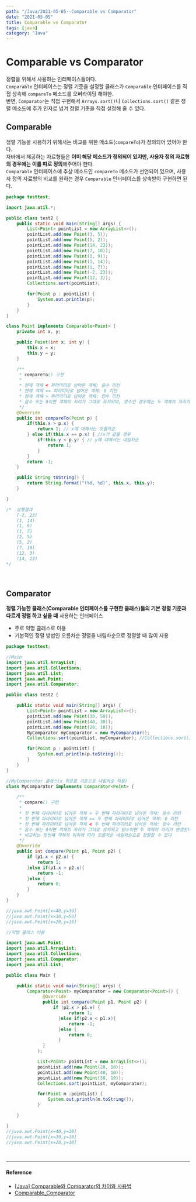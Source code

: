 ---
path: "/Java/2021-05-05--Comparable vs Comparator"
date: "2021-05-05"
title: Comparable vs Comparator
tags: [java]
category: "Java"
---

# Comparable vs Comparator

정렬을 위해서 사용하는 인터페이스들이다.<br/>
`Comparable` 인터페이스는 정렬 기준을 설정할 클래스가 `Comparable` 인터페이스를 직접 상속해 `compareTo` 메소드를 오버라이딩 해야한. <br/>반면, `Comparator`는 직접 구현해서 `Arrays.sort()`나 `Collections.sort()` 같은 정렬 메소드에 추가 인자로 넘겨 정렬 기준을 직접 설정해 줄 수 있다.

## Comparable

정렬 기능을 사용하기 위해서는 비교를 위한 메소드(`compareTo`)가 정의되어 있어야 한다.<br/>
자바에서 제공하는 자료형들은 **이미 해당 메소드가 정의되어 있지만, 사용자 정의 자료형의 경우에는 이를 따로 정의**해주어야 한다.<br/>
`Comparable` 인터페이스에 추상 메소드인 `compareTo` 메소드가 선언되어 있으며, 사용자 정의 자료형의 비교를 원하는 경우 `Comparable` 인터페이스를 상속받아 구현하면 된다.

```java
package testtest;

import java.util.*;

public class test2 {
    public static void main(String[] args) {
        List<Point> pointList = new ArrayList<>();
        pointList.add(new Point(3, 5));
        pointList.add(new Point(5, 2));
        pointList.add(new Point(14, 23));
        pointList.add(new Point(7, 10));
        pointList.add(new Point(1, 9));
        pointList.add(new Point(1, 14));
        pointList.add(new Point(1, 7));
        pointList.add(new Point(-2, 23));
        pointList.add(new Point(12, 3));
        Collections.sort(pointList);

        for(Point p : pointList) {
        	System.out.println(p);
        }
    }
}

class Point implements Comparable<Point> {
    private int x, y;

	public Point(int x, int y) {
    	this.x = x;
    	this.y = y;
    }

    /**
     * compareTo() 구현
     *
     * 현재 객체 < 파라미터로 넘어온 객체: 음수 리턴
     * 현재 객체 == 파라미터로 넘어온 객체: 0 리턴
     * 현재 객체 > 파라미터로 넘어온 객체: 양수 리턴
     * 음수 또는 0이면 객체의 자리가 그대로 유지되며, 양수인 경우에는 두 객체의 자리가 바뀐다.
     */
    @Override
    public int compareTo(Point p) {
        if(this.x > p.x) {
            return 1; // x에 대해서는 오름차순
        } else if(this.x == p.x) { //x가 같을 경우
            if(this.y < p.y) { // y에 대해서는 내림차순
                return 1;
            }
        }
        return -1;
    }

    public String toString() {
    	return String.format("(%d, %d)", this.x, this.y);
    }

}

/*  실행결과
    (-2, 23)
    (1, 14)
    (1, 9)
    (1, 7)
    (3, 5)
    (5, 2)
    (7, 10)
    (12, 3)
    (14, 23)
*/
```

<br/>

## Comparator

**정렬 가능한 클래스(Comparable 인터페이스를 구현한 클래스)들의 기본 정렬 기준과 다르게 정렬 하고 싶을 때** 사용하는 인터페이스

- 주로 익명 클래스로 이용
- 기본적인 정렬 방법인 오름차순 정렬을 내림차순으로 정렬할 때 많이 사용

```java
package testtest;

//Main
import java.util.ArrayList;
import java.util.Collections;
import java.util.List;
import java.awt.Point;
import java.util.Comparator;

public class test2 {

	public static void main(String[] args) {
		List<Point> pointList = new ArrayList<>();
		pointList.add(new Point(30, 50));
		pointList.add(new Point(40, 30));
		pointList.add(new Point(20, 10));
		MyComparator myComparator = new MyComparator();
		Collections.sort(pointList, myComparator); //Collections.sort()나 Arrays.sort() 메서드에 커스텀된 Comparator 객체를 추가 인자로 넘긴다.

		for(Point p : pointList) {
			System.out.println(p.toString());
		}
	}
}

//MyComparotor 클래스(x 좌표를 기준으로 내림차순 적용)
class MyComparator implements Comparator<Point> {

    /**
     * compare() 구현
     *
     * 첫 번째 파라미터로 넘어온 객체 > 두 번째 파라미터로 넘어온 객체: 음수 리턴
     * 첫 번째 파라미터로 넘어온 객체 == 두 번째 파라미터로 넘어온 객체: 0 리턴
     * 첫 번째 파라미터로 넘어온 객체 < 두 번째 파라미터로 넘어온 객체: 양수 리턴
     * 음수 또는 0이면 객체의 자리가 그대로 유지되고 양수이면 두 객체의 자리가 변경된다
     * 비교하는 첫번째 객체의 위치에 따라 오름차순 내림차순으로 정렬할 수 있다
	 */
    @Override
	public int compare(Point p1, Point p2) {
		if (p1.x < p2.x) {
			return 1;
		}else if(p1.x > p2.x){
			return -1;
		}else {
			return 0;
		}
	}
}

//java.awt.Point[x=40,y=30]
//java.awt.Point[x=30,y=50]
//java.awt.Point[x=20,y=10]
```

```java
//익명 클래스 이용

import java.awt.Point;
import java.util.ArrayList;
import java.util.Collections;
import java.util.Comparator;
import java.util.List;

public class Main {

	public static void main(String[] args) {
		Comparator<Point> myComparator = new Comparator<Point>() {
			  @Override
			  public int compare(Point p1, Point p2) {
				  if (p2.x > p1.x) {
						return 1;
					}else if(p2.x < p1.x){
						return -1;
					}else {
						return 0;
					}
			  }
			};

			List<Point> pointList = new ArrayList<>();
			pointList.add(new Point(20, 10));
			pointList.add(new Point(40, 10));
			pointList.add(new Point(30, 10));
			Collections.sort(pointList, myComparator);

			for(Point m :pointList) {
				System.out.println(m.toString());
			}

	}

}
//java.awt.Point[x=40,y=10]
//java.awt.Point[x=30,y=10]
//java.awt.Point[x=20,y=10]
```

<br/>

---

#### Reference

- [[Java] Comparable와 Comparator의 차이와 사용법](https://gmlwjd9405.github.io/2018/09/06/java-comparable-and-comparator.html)
- [Comparable_Comparator](https://github.com/JHRla/SIST-TEAM01/blob/master/%EB%B0%9C%ED%91%9C%EC%9E%90%EB%A3%8C/Comparable_Comparator.md)


